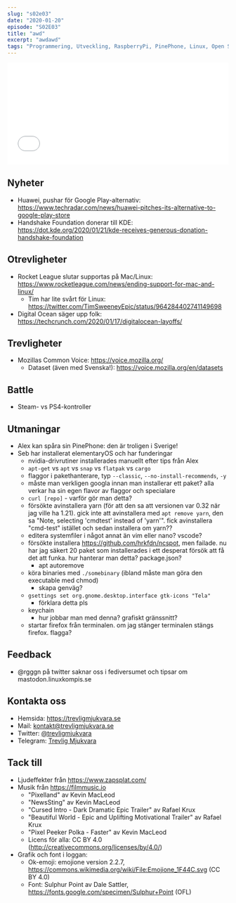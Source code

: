 ```yaml
---
slug: "s02e03"
date: "2020-01-20"
episode: "S02E03"
title: "awd"
excerpt: "awdawd"
tags: "Programmering, Utveckling, RaspberryPi, PinePhone, Linux, Open Source"
---
```



<!-- Går det inte att sätta några av dessa dynamiskt utifrån värdena på slugsen där uppe? -->

<SEO title="S02E03 - awd" />
<div style="width: 100%;">
  <iframe
    src="AWDAWDAWDAWDAWD"
    width="100%"
    height="232"
    frameborder="0"
    allowtransparency="true"
    allow="encrypted-media"
  ></iframe>
</div>

## Nyheter

- Huawei, pushar för Google Play-alternativ: https://www.techradar.com/news/huawei-pitches-its-alternative-to-google-play-store
- Handshake Foundation donerar till KDE: https://dot.kde.org/2020/01/21/kde-receives-generous-donation-handshake-foundation

## Otrevligheter

- Rocket League slutar supportas på Mac/Linux: https://www.rocketleague.com/news/ending-support-for-mac-and-linux/
  - Tim har lite svårt för Linux: https://twitter.com/TimSweeneyEpic/status/964284402741149698
- Digital Ocean säger upp folk: https://techcrunch.com/2020/01/17/digitalocean-layoffs/

## Trevligheter

- Mozillas Common Voice: https://voice.mozilla.org/
  - Dataset (även med Svenska!): https://voice.mozilla.org/en/datasets

## Battle

- Steam- vs PS4-kontroller

## Utmaningar

- Alex kan spåra sin PinePhone: den är troligen i Sverige!
- Seb har installerat elementaryOS och har funderingar
  - nvidia-drivrutiner installerades manuellt efter tips från Alex
  - `apt-get` vs `apt` vs `snap` vs `flatpak` vs `cargo`
  - flaggor i pakethanterare, typ `--classic`, `--no-install-recommends`, `-y`
  - måste man verkligen googla innan man installerar ett paket? alla verkar ha sin egen flavor av flaggor och specialare
  - `curl [repo]` - varför gör man detta?
  - försökte avinstallera yarn (för att den sa att versionen var 0.32 när jag ville ha 1.21). gick inte att avinstallera med `apt remove yarn`, den sa "Note, selecting 'cmdtest' instead of 'yarn'". fick avinstallera "cmd-test" istället och sedan installera om yarn??
  - editera systemfiler i något annat än vim eller nano? vscode?
  - försökte installera https://github.com/hrkfdn/ncspot, men failade. nu har jag säkert 20 paket som installerades i ett desperat försök att få det att funka. hur hanterar man detta? package.json?
    - apt autoremove
  - köra binaries med `./somebinary` (ibland måste man göra den executable med chmod)
    - skapa genväg?
  - `gsettings set org.gnome.desktop.interface gtk-icons "Tela"`
    - förklara detta pls
  - keychain
    - hur jobbar man med denna? grafiskt gränssnitt?
  - startar firefox från terminalen. om jag stänger terminalen stängs firefox. flagga?

## Feedback

- @rgggn på twitter saknar oss i fediversumet och tipsar om mastodon.linuxkompis.se

## Kontakta oss

- Hemsida: https://trevligmjukvara.se
- Mail: kontakt@trevligmjukvara.se
- Twitter: [@trevligmjukvara](https://twitter.com/trevligmjukvara)
- Telegram: [Trevlig Mjukvara](https://t.me/trevligmjukvara)

## Tack till

- Ljudeffekter från https://www.zapsplat.com/
- Musik från https://filmmusic.io
  - "Pixelland" av Kevin MacLeod
  - "NewsSting" av Kevin MacLeod
  - "Cursed Intro - Dark Dramatic Epic Trailer" av Rafael Krux
  - "Beautiful World - Epic and Uplifting Motivational Trailer" av Rafael Krux
  - "Pixel Peeker Polka - Faster" av Kevin MacLeod
  - Licens för alla: CC BY 4.0 (http://creativecommons.org/licenses/by/4.0/)
- Grafik och font i loggan:
  - Ok-emoji: emojione version 2.2.7, https://commons.wikimedia.org/wiki/File:Emojione_1F44C.svg (CC BY 4.0)
  - Font: Sulphur Point av Dale Sattler, https://fonts.google.com/specimen/Sulphur+Point (OFL)

